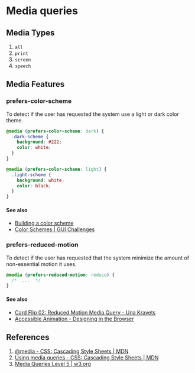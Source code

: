# Media queries

## Media Types

1. `all`
2. `print`
3. `screen`
4. `speech`

## Media Features

### prefers-color-scheme

To detect if the user has requested the system use a light or dark color theme.

```css
@media (prefers-color-scheme: dark) {
  .dark-scheme {
    background: #222;
    color: white;
  }
}

@media (prefers-color-scheme: light) {
  .light-scheme {
    background: white;
    color: black;
  }
}
```

#### See also

- [Building a color scheme](https://web.dev/building-a-color-scheme/)
- [Color Schemes | GUI Challenges](https://gui-challenges.web.app/color-schemes/dist/)

### prefers-reduced-motion

To detect if the user has requested that the system minimize the amount of non-essential motion it uses.

```css
@media (prefers-reduced-motion: reduce) {
  /*  ...  */
}
```

#### See also

- [Card Flip 02: Reduced Motion Media Query - Una Kravets](https://codepen.io/una/pen/XWXexre)
- [Accessible Animation - Designing in the Browser](https://www.youtube.com/watch?v=_ZdZh-ESOHY&ab_channel=GoogleChromeDevelopers)

## References

1. [@media - CSS: Cascading Style Sheets | MDN](https://developer.mozilla.org/en-US/docs/Web/CSS/@media)
2. [Using media queries - CSS: Cascading Style Sheets | MDN](https://developer.mozilla.org/en-US/docs/Web/CSS/Media_Queries/Using_media_queries)
3. [Media Queries Level 5 | w3.org](https://www.w3.org/TR/mediaqueries-5/)
